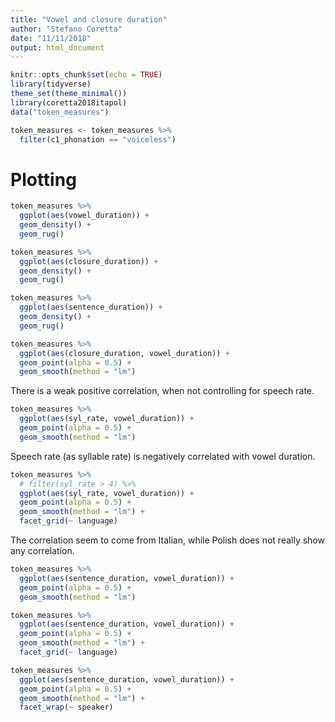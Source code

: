 ```yaml
---
title: "Vowel and closure duration"
author: "Stefano Coretta"
date: "11/11/2018"
output: html_document
---
```


```r
knitr::opts_chunk$set(echo = TRUE)
library(tidyverse)
theme_set(theme_minimal())
library(coretta2018itapol)
data("token_measures")

token_measures <- token_measures %>%
  filter(c1_phonation == "voiceless")
```

# Plotting

```r
token_measures %>%
  ggplot(aes(vowel_duration)) +
  geom_density() +
  geom_rug()
```

```r
token_measures %>%
  ggplot(aes(closure_duration)) +
  geom_density() +
  geom_rug()
```

```r
token_measures %>%
  ggplot(aes(sentence_duration)) +
  geom_density() +
  geom_rug()
```

```r
token_measures %>%
  ggplot(aes(closure_duration, vowel_duration)) +
  geom_point(alpha = 0.5) +
  geom_smooth(method = "lm")
```

There is a weak positive correlation, when not controlling for speech rate.

```r
token_measures %>%
  ggplot(aes(syl_rate, vowel_duration)) +
  geom_point(alpha = 0.5) +
  geom_smooth(method = "lm")
```

Speech rate (as syllable rate) is negatively correlated with vowel duration.

```r
token_measures %>%
  # filter(syl_rate > 4) %>%
  ggplot(aes(syl_rate, vowel_duration)) +
  geom_point(alpha = 0.5) +
  geom_smooth(method = "lm") +
  facet_grid(~ language)
```

The correlation seem to come from Italian, while Polish does not really show any correlation.

```r
token_measures %>%
  ggplot(aes(sentence_duration, vowel_duration)) +
  geom_point(alpha = 0.5) +
  geom_smooth(method = "lm")
```

```r
token_measures %>%
  ggplot(aes(sentence_duration, vowel_duration)) +
  geom_point(alpha = 0.5) +
  geom_smooth(method = "lm") +
  facet_grid(~ language)
```

```r
token_measures %>%
  ggplot(aes(sentence_duration, vowel_duration)) +
  geom_point(alpha = 0.5) +
  geom_smooth(method = "lm") +
  facet_wrap(~ speaker)
```
